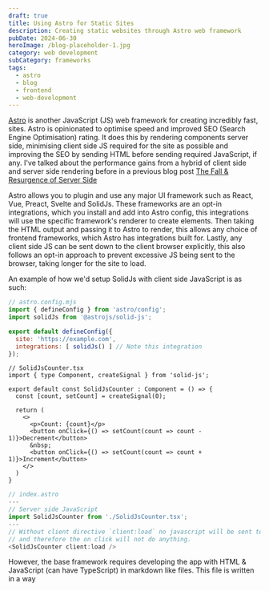 ```yaml
---
draft: true
title: Using Astro for Static Sites
description: Creating static websites through Astro web framework
pubDate: 2024-06-30
heroImage: /blog-placeholder-1.jpg
category: web development
subCategory: frameworks
tags:
  - astro
  - blog
  - frontend
  - web-development
---
```

[Astro](https://astro.build) is another JavaScript (JS) web framework for creating incredibly fast, sites.
Astro is opinionated to optimise speed and improved SEO (Search Engine Optimisation) rating.
It does this by rendering components server side, minimising client side JS required for the site as possible and improving the SEO by sending HTML before sending required JavaScript, if any. I've talked about the performance gains from a hybrid of client side and server side rendering before in a previous blog post [The Fall & Resurgence of Server Side](../20240202-the-fall-and-resurgence-of-server-side)

Astro allows you to plugin and use any major UI framework such as React, Vue, Preact, Svelte and SolidJs.
These frameworks are an opt-in integrations, which you install and add into Astro config, this integrations will use the specific framework's renderer to create elements. Then taking the HTML output and passing it to Astro to render, this allows any choice of frontend frameworks, which Astro has integrations built for. Lastly, any client side JS can be sent down to the client browser explicitly, this also follows an opt-in approach to prevent excessive JS being sent to the browser, taking longer for the site to load.

An example of how we'd setup SolidJs with client side JavaScript is as such:

```js
// astro.config.mjs
import { defineConfig } from 'astro/config';
import solidJs from '@astrojs/solid-js';

export default defineConfig({
  site: 'https://example.com',
  integrations: [ solidJs() ] // Note this integration
});
```

```tsx
// SolidJsCounter.tsx
import { type Component, createSignal } from 'solid-js';

export default const SolidJsCounter : Component = () => {
  const [count, setCount] = createSignal(0);

  return (
    <>
      <p>Count: {count}</p>
      <button onClick={() => setCount(count => count - 1)}>Decrement</button>
      &nbsp;
      <button onClick={() => setCount(count => count + 1)}>Increment</button>
    </>
  )
}
```

```js
// index.astro
---
// Server side JavaScript
import SolidJsCounter from './SolidJsCounter.tsx';
---
// Without client directive `client:load` no javascript will be sent to the browser
// and therefore the on click will not do anything.
<SolidJsCounter client:load />
```


However, the base framework requires developing the app with HTML & JavaScript (can have TypeScript) in markdown like files.
This file is written in a way
